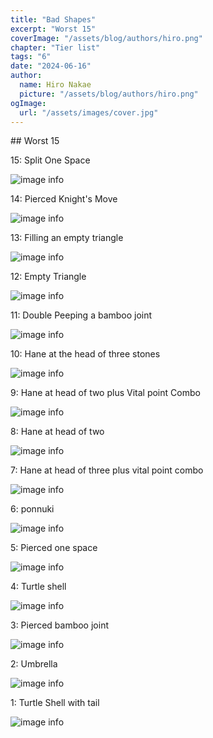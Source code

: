 ```yaml
---
title: "Bad Shapes"
excerpt: "Worst 15"
coverImage: "/assets/blog/authors/hiro.png"
chapter: "Tier list"
tags: "6"
date: "2024-06-16"
author:
  name: Hiro Nakae
  picture: "/assets/blog/authors/hiro.png"
ogImage:
  url: "/assets/images/cover.jpg"
---
```

<div className="mt-8"/>
## Worst 15
<div className="mt-4"/>

15: Split One Space

![image info](/assets/images/bad-shapes/15.png)

<div className="mt-4"/>
14: Pierced Knight's Move

![image info](/assets/images/bad-shapes/14.png)

<div className="mt-4"/>
13: Filling an empty triangle

![image info](/assets/images/bad-shapes/13.png)

<div className="mt-4"/>
12: Empty Triangle

![image info](/assets/images/bad-shapes/12.png)

<div className="mt-4"/>
11: Double Peeping a bamboo joint

![image info](/assets/images/bad-shapes/11.png)

<div className="mt-4"/>
10: Hane at the head of three stones

![image info](/assets/images/bad-shapes/10.webp)

<div className="mt-4"/>
9: Hane at head of two plus Vital point Combo

![image info](/assets/images/bad-shapes/9.webp)

<div className="mt-4"/>
8: Hane at head of two

![image info](/assets/images/bad-shapes/8.webp)

<div className="mt-4"/>
7: Hane at head of three plus vital point combo

![image info](/assets/images/bad-shapes/7.webp)

<div className="mt-4"/>
6: ponnuki

![image info](/assets/images/bad-shapes/6.webp)

<div className="mt-4"/>
5: Pierced one space

![image info](/assets/images/bad-shapes/5.webp)

<div className="mt-4"/>
4: Turtle shell

![image info](/assets/images/bad-shapes/4.webp)

<div className="mt-4"/>
3: Pierced bamboo joint

![image info](/assets/images/bad-shapes/3.webp)

<div className="mt-4"/>
2: Umbrella

![image info](/assets/images/bad-shapes/2.webp)

<div className="mt-4"/>
1: Turtle Shell with tail

![image info](/assets/images/bad-shapes/1.webp)

<div className="mt-8"/>
